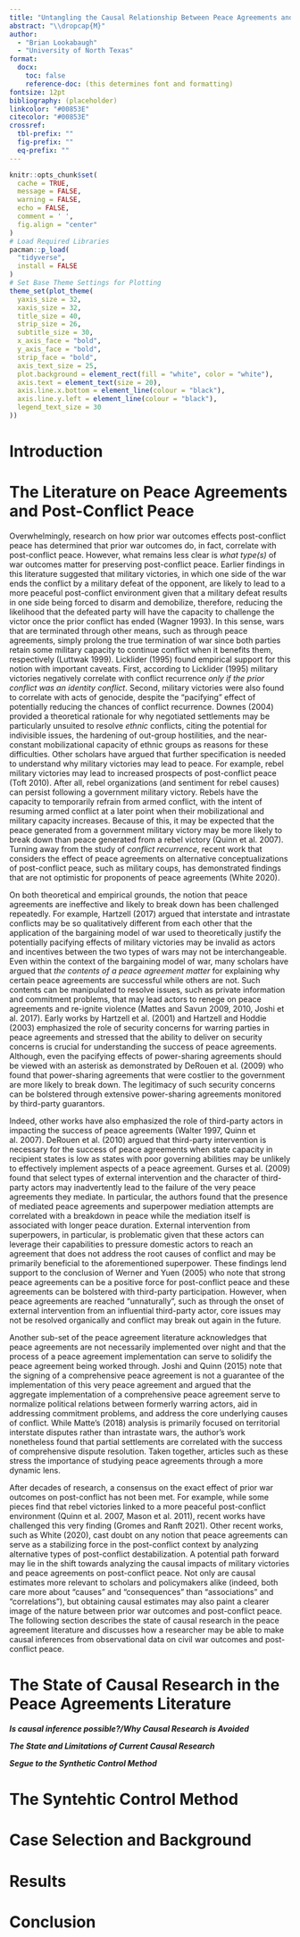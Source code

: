 ```yaml
---
title: "Untangling the Causal Relationship Between Peace Agreements and Peace"
abstract: "\\dropcap{M}"
author:
  - "Brian Lookabaugh"
  - "University of North Texas"
format: 
  docx:
    toc: false
    reference-doc: (this determines font and formatting)
fontsize: 12pt
bibliography: (placeholder)
linkcolor: "#00853E"
citecolor: "#00853E"
crossref: 
  tbl-prefix: ""
  fig-prefix: ""
  eq-prefix: ""
---
```


```r
knitr::opts_chunk$set(
  cache = TRUE,
  message = FALSE,
  warning = FALSE,
  echo = FALSE,
  comment = ' ',
  fig.align = "center"
)
# Load Required Libraries
pacman::p_load(
  "tidyverse",
  install = FALSE
)
# Set Base Theme Settings for Plotting
theme_set(plot_theme(
  yaxis_size = 32,
  xaxis_size = 32,
  title_size = 40,
  strip_size = 26,
  subtitle_size = 30,
  x_axis_face = "bold",
  y_axis_face = "bold",
  strip_face = "bold",
  axis_text_size = 25,
  plot.background = element_rect(fill = "white", color = "white"),
  axis.text = element_text(size = 20),
  axis.line.x.bottom = element_line(colour = "black"),
  axis.line.y.left = element_line(colour = "black"),
  legend_text_size = 30
))
```

# Introduction

# The Literature on Peace Agreements and Post-Conflict Peace

Overwhelmingly, research on how prior war outcomes effects post-conflict peace has determined that prior war outcomes do, in fact, correlate with post-conflict peace. However, what remains less clear is *what type(s)* of war outcomes matter for preserving post-conflict peace. Earlier findings in this literature suggested that military victories, in which one side of the war ends the conflict by a military defeat of the opponent, are likely to lead to a more peaceful post-conflict environment given that a military defeat results in one side being forced to disarm and demobilize, therefore, reducing the likelihood that the defeated party will have the capacity to challenge the victor once the prior conflict has ended (Wagner 1993). In this sense, wars that are terminated through other means, such as through peace agreements, simply prolong the true termination of war since both parties retain some military capacity to continue conflict when it benefits them, respectively (Luttwak 1999). Licklider (1995) found empirical support for this notion with important caveats. First, according to Licklider (1995) military victories negatively correlate with conflict recurrence *only if the prior conflict was an identity conflict*. Second, military victories were also found to correlate with acts of genocide, despite the "pacifying" effect of potentially reducing the chances of conflict recurrence. Downes (2004) provided a theoretical rationale for why negotiated settlements may be particularly unsuited to resolve *ethnic* conflicts, citing the potential for indivisible issues, the hardening of out-group hostilities, and the near-constant mobilizational capacity of ethnic groups as reasons for these difficulties. Other scholars have argued that further specification is needed to understand why military victories may lead to peace. For example, rebel military victories may lead to increased prospects of post-conflict peace (Toft 2010). After all, rebel organizations (and sentiment for rebel causes) can persist following a government military victory. Rebels have the capacity to temporarily refrain from armed conflict, with the intent of resuming armed conflict at a later point when their mobilizational and military capacity increases. Because of this, it may be expected that the peace generated from a government military victory may be more likely to break down than peace generated from a rebel victory (Quinn et al. 2007). Turning away from the study of *conflict recurrence*, recent work that considers the effect of peace agreements on alternative conceptualizations of post-conflict peace, such as military coups, has demonstrated findings that are not optimistic for proponents of peace agreements (White 2020).

On both theoretical and empirical grounds, the notion that peace agreements are ineffective and likely to break down has been challenged repeatedly. For example, Hartzell (2017) argued that interstate and intrastate conflicts may be so qualitatively different from each other that the application of the bargaining model of war used to theoretically justify the potentially pacifying effects of military victories may be invalid as actors and incentives between the two types of wars may not be interchangeable. Even within the context of the bargaining model of war, many scholars have argued that *the contents of a peace agreement matter* for explaining why certain peace agreements are successful while others are not. Such contents can be manipulated to resolve issues, such as private information and commitment problems, that may lead actors to renege on peace agreements and re-ignite violence (Mattes and Savun 2009, 2010, Joshi et al. 2017). Early works by Hartzell et al. (2001) and Hartzell and Hoddie (2003) emphasized the role of security concerns for warring parties in peace agreements and stressed that the ability to deliver on security concerns is crucial for understanding the success of peace agreements. Although, even the pacifying effects of power-sharing agreements should be viewed with an asterisk as demonstrated by DeRouen et al. (2009) who found that power-sharing agreements that were costlier to the government are more likely to break down. The legitimacy of such security concerns can be bolstered through extensive power-sharing agreements monitored by third-party guarantors.

Indeed, other works have also emphasized the role of third-party actors in impacting the success of peace agreements (Walter 1997, Quinn et al. 2007). DeRouen et al. (2010) argued that third-party intervention is necessary for the success of peace agreements when state capacity in recipient states is low as states with poor governing abilities may be unlikely to effectively implement aspects of a peace agreement. Gurses et al. (2009) found that select types of external intervention and the character of third-party actors may inadvertently lead to the failure of the very peace agreements they mediate. In particular, the authors found that the presence of mediated peace agreements and superpower mediation attempts are correlated with a breakdown in peace while the mediation itself is associated with longer peace duration. External intervention from superpowers, in particular, is problematic given that these actors can leverage their capabilities to pressure domestic actors to reach an agreement that does not address the root causes of conflict and may be primarily beneficial to the aforementioned superpower. These findings lend support to the conclusion of Werner and Yuen (2005) who note that strong peace agreements can be a positive force for post-conflict peace and these agreements can be bolstered with third-party participation. However, when peace agreements are reached "unnaturally", such as through the onset of external intervention from an influential third-party actor, core issues may not be resolved organically and conflict may break out again in the future.

Another sub-set of the peace agreement literature acknowledges that peace agreements are not necessarily implemented over night and that the process of a peace agreement implementation can serve to solidify the peace agreement being worked through. Joshi and Quinn (2015) note that the signing of a comprehensive peace agreement is not a guarantee of the implementation of this very peace agreement and argued that the aggregate implementation of a comprehensive peace agreement serve to normalize political relations between formerly warring actors, aid in addressing commitment problems, and address the core underlying causes of conflict. While Matte's (2018) analysis is primarily focused on territorial interstate disputes rather than intrastate wars, the author's work nonetheless found that partial settlements are correlated with the success of comprehensive dispute resolution. Taken together, articles such as these stress the importance of studying peace agreements through a more dynamic lens.

After decades of research, a consensus on the exact effect of prior war outcomes on post-conflict has not been met. For example, while some pieces find that rebel victories linked to a more peaceful post-conflict environment (Quinn et al. 2007, Mason et al. 2011), recent works have challenged this very finding (Gromes and Ranft 2021). Other recent works, such as White (2020), cast doubt on any notion that peace agreements can serve as a stabilizing force in the post-conflict context by analyzing alternative types of post-conflict destabilization. A potential path forward may lie in the shift towards analyzing the causal impacts of military victories and peace agreements on post-conflict peace. Not only are causal estimates more relevant to scholars and policymakers alike (indeed, both care more about "causes" and "consequences" than "associations" and "correlations"), but obtaining causal estimates may also paint a clearer image of the nature between prior war outcomes and post-conflict peace. The following section describes the state of causal research in the peace agreement literature and discusses how a researcher may be able to make causal inferences from observational data on civil war outcomes and post-conflict peace.

# The State of Causal Research in the Peace Agreements Literature

***Is causal inference possible?/Why Causal Research is Avoided***

***The State and Limitations of Current Causal Research***

***Segue to the Synthetic Control Method***


# The Syntehtic Control Method

# Case Selection and Background

# Results

# Conclusion
